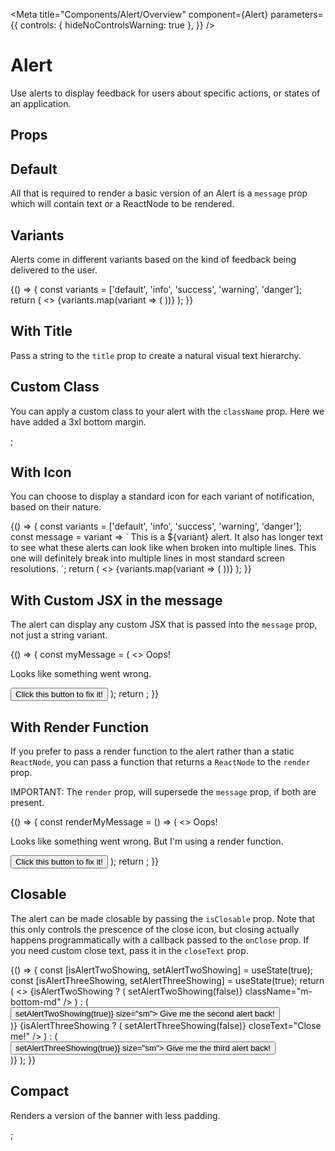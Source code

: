 
<Meta
  title="Components/Alert/Overview"
  component={Alert}
  parameters={{
    controls: { hideNoControlsWarning: true },
  }}
/>

# Alert

Use alerts to display feedback for users about specific actions, or states of an application.

<Canvas isExpanded>
  <Alert
    title="Contact Created"
    message="The contact was saved on December 3, 2020 at 6:10pm PDT"
    variant="success"
    isClosable
    hasIcon
  />
</Canvas>

## Props

<ArgsTable of={Alert} />

## Default

All that is required to render a basic version of an Alert is a `message` prop which will contain text
or a ReactNode to be rendered.

<Canvas>
  <Story name="Default">
    <Alert message="Hello world!" />
  </Story>
</Canvas>

## Variants

Alerts come in different variants based on the kind of feedback being delivered to the user.

<Canvas>
  <Story
    name="Variants"
    parameters={{
      design: {
        type: 'figma',
        url:
          'https://www.figma.com/file/k1kOsplTGXvSSMQQCzhCND/Palmetto-Design-System?node-id=225%3A0',
      },
    }}
  >
    {() => {
      const variants = ['default', 'info', 'success', 'warning', 'danger'];
      return (
        <>
          {variants.map(variant => (
            <Alert key={variant} message={variant} variant={variant} className="m-bottom-md" />
          ))}
        </>
      );
    }}
  </Story>
</Canvas>

## With Title

Pass a string to the `title` prop to create a natural visual text hierarchy.

<Canvas>
  <Story
    name="With Title"
    parameters={{
      design: {
        type: 'figma',
        url:
          'https://www.figma.com/file/k1kOsplTGXvSSMQQCzhCND/Palmetto-Design-System?node-id=225%3A15',
      },
    }}
  >
    <Alert
      title="Proposal Archived"
      message="The proposal was archived on Sept 9, 2020 at 5:31pm?"
      className="m-bottom-md"
    />
    <Alert variant="danger" title="Contact Deleted" />
  </Story>
</Canvas>

## Custom Class

You can apply a custom class to your alert with the `className` prop. Here we have added a 3xl bottom margin.

<Canvas>
  <Story name="Custom Class">
    <Alert message="Hello world!" variant="success" className="m-bottom-3xl" />;
  </Story>
</Canvas>

## With Icon

You can choose to display a standard icon for each variant of notification, based on their nature.

<Canvas>
  <Story
    name="With Icon"
    parameters={{
      design: {
        type: 'figma',
        url:
          'https://www.figma.com/file/k1kOsplTGXvSSMQQCzhCND/Palmetto-Design-System?node-id=225%3A51',
      },
    }}
  >
    {() => {
      const variants = ['default', 'info', 'success', 'warning', 'danger'];
      const message = variant => `
        This is a ${variant} alert. It also has longer text to see what these alerts
        can look like when broken into multiple lines. This one will definitely
        break into multiple lines in most standard screen resolutions.
      `;
      return (
        <>
          {variants.map(variant => (
            <Alert
              message={message(variant)}
              key={variant}
              title={variant.charAt(0).toUpperCase() + variant.slice(1)}
              variant={variant}
              hasIcon
              className="m-bottom-md"
            />
          ))}
        </>
      );
    }}
  </Story>
</Canvas>

## With Custom JSX in the message

The alert can display any custom JSX that is passed into the `message` prop, not just a string variant.

<Canvas>
  <Story name="With Custom JSX Message">
    {() => {
      const myMessage = (
        <>
          <Heading as="h3" size="xl">
            Oops!
          </Heading>
          <p>Looks like something went wrong.</p>
          <Button size="sm" className="m-top-sm">
            Click this button to fix it!
          </Button>
        </>
      );
      return <Alert message={myMessage} variant="danger" />;
    }}
  </Story>
</Canvas>

## With Render Function

If you prefer to pass a render function to the alert rather than a static `ReactNode`, you can pass a function
that returns a `ReactNode` to the `render` prop.

IMPORTANT: The `render` prop, will supersede the `message` prop, if both are present.

<Canvas>
  <Story name="With Render Function">
    {() => {
      const renderMyMessage = () => (
        <>
          <Heading as="h3" size="xl">
            Oops!
          </Heading>
          <p>Looks like something went wrong. But I'm using a render function.</p>
          <Button size="sm" className="m-top-sm">
            Click this button to fix it!
          </Button>
        </>
      );
      return <Alert render={renderMyMessage} variant="danger" />;
    }}
  </Story>
</Canvas>

## Closable

The alert can be made closable by passing the `isClosable` prop. Note that this only controls the prescence of
the close icon, but closing actually happens programmatically with a callback passed to the `onClose` prop.
If you need custom close text, pass it in the `closeText` prop.

<Canvas>
  <Story
    name="Closable"
    parameters={{
      design: {
        type: 'figma',
        url:
          'https://www.figma.com/file/k1kOsplTGXvSSMQQCzhCND/Palmetto-Design-System?node-id=225%3A161',
      },
    }}
  >
    {() => {
      const [isAlertTwoShowing, setAlertTwoShowing] = useState(true);
      const [isAlertThreeShowing, setAlertThreeShowing] = useState(true);
      return (
        <>
          <Alert
            title="Won't Close"
            message="Closable, but with no onClose callback so nothing happens when clicked."
            variant="warning"
            isClosable
            className="m-bottom-md"
          />
          {isAlertTwoShowing ? (
            <Alert
              title="Closable"
              message="This one works!"
              variant="info"
              isClosable
              onClose={() => setAlertTwoShowing(false)}
              className="m-bottom-md"
            />
          ) : (
            <div className="m-bottom-md">
              <Button onClick={() => setAlertTwoShowing(true)} size="sm">
                Give me the second alert back!
              </Button>
            </div>
          )}
          {isAlertThreeShowing ? (
            <Alert
              message="With custom close text!"
              variant="info"
              isClosable
              onClose={() => setAlertThreeShowing(false)}
              closeText="Close me!"
            />
          ) : (
            <div className="m-bottom-md">
              <Button onClick={() => setAlertThreeShowing(true)} size="sm">
                Give me the third alert back!
              </Button>
            </div>
          )}
        </>
      );
    }}
  </Story>
</Canvas>

## Compact

Renders a version of the banner with less padding.

<Canvas>
  <Story
    name="Compact"
    parameters={{
      design: {
        type: 'figma',
        url:
          'https://www.figma.com/file/k1kOsplTGXvSSMQQCzhCND/Palmetto-Design-System?node-id=225%3A326',
      },
    }}
  >
    <Alert message="Compact Alerts have less padding" variant="info" isCompact />;
  </Story>
</Canvas>
